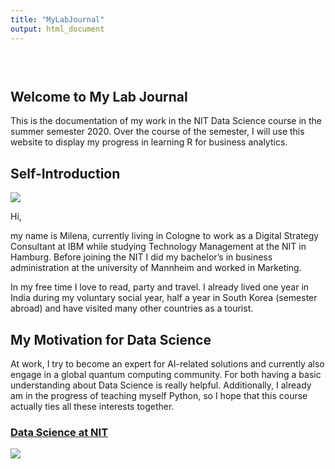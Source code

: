 ```yaml
---
title: "MyLabJournal"
output: html_document
---
```


<style type="text/css">
.title {
  display: none;
}

#getting-started img {
  margin-right: 10px;
}

</style>

<div class="row" style="padding-top: 30px;">
<div class="col-sm-6">

# **Welcome to My Lab Journal**

This is the documentation of my work in the NIT Data Science course in the summer semester 2020. Over the course of the semester, I will use this website to display my progress in learning R for business analytics. 

## Self-Introduction
![](images/ANJ_4405.jpg)

Hi, 

my name is Milena, currently living in Cologne to work as a Digital Strategy Consultant at IBM while studying Technology Management at the NIT in Hamburg. Before joining the NIT I did my bachelor's in business administration at the university of Mannheim and worked in Marketing.

In my free time I love to read, party and travel. I already lived one year in India during my voluntary social year, half a year in South Korea (semester abroad) and have visited many other countries as a tourist. 

## My Motivation for Data Science

At work, I try to become an expert for AI-related solutions and currently also engage in a global quantum computing community. For both having a basic understanding about Data Science is really helpful. Additionally, I already am in the progress of teaching myself Python, so I hope that this course actually ties all these interests together.


</div>
<div class="col-sm-6">

### [Data Science at NIT](https://tuhh-w11.github.io/data-science/)

<a href = "https://tuhh-w11.github.io/data-science/">
![](images/logo_nit_facebook.png)
</a>
</div>
